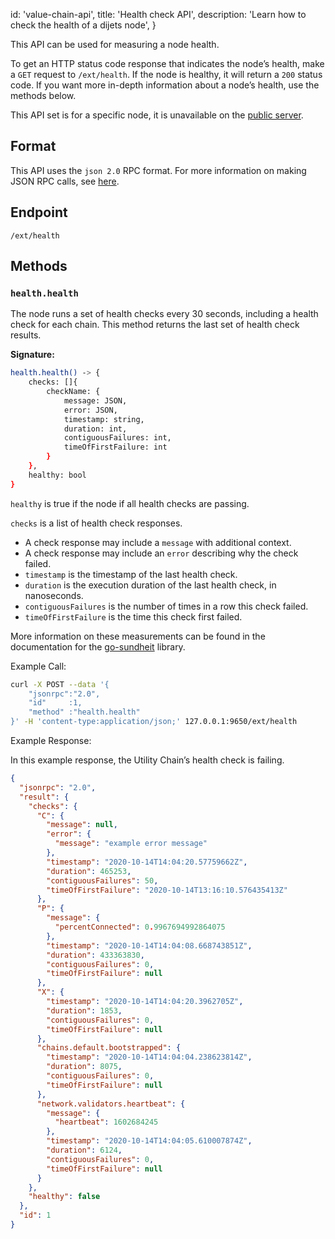
  id: 'value-chain-api',
  title: 'Health check API',
  description: 'Learn how to check the health of a dijets node',
}

This API can be used for measuring a node health.

To get an HTTP status code response that indicates the node’s health, make a `GET` request to
`/ext/health`. If the node is healthy, it will return a `200` status code. If you want more in-depth
information about a node’s health, use the methods below.

<Admonition type="info">

This API set is for a specific node, it is unavailable on the [public
server](../public-api-server.md).

</Admonition>

## Format

This API uses the `json 2.0` RPC format. For more information on making JSON RPC calls, see
[here](issuing-api-calls).

## Endpoint

```text
/ext/health
```

## Methods

### `health.health`

The node runs a set of health checks every 30 seconds, including a health check for each chain. This
method returns the last set of health check results.

**Signature:**

```sh
health.health() -> {
    checks: []{
        checkName: {
            message: JSON,
            error: JSON,
            timestamp: string,
            duration: int,
            contiguousFailures: int,
            timeOfFirstFailure: int
        }
    },
    healthy: bool
}
```

`healthy` is true if the node if all health checks are passing.

`checks` is a list of health check responses.

- A check response may include a `message` with additional context.
- A check response may include an `error` describing why the check failed.
- `timestamp` is the timestamp of the last health check.
- `duration` is the execution duration of the last health check, in nanoseconds.
- `contiguousFailures` is the number of times in a row this check failed.
- `timeOfFirstFailure` is the time this check first failed.

More information on these measurements can be found in the documentation for the
[go-sundheit](https://github.com/AppsFlyer/go-sundheit) library.

Example Call:

```sh
curl -X POST --data '{
    "jsonrpc":"2.0",
    "id"     :1,
    "method" :"health.health"
}' -H 'content-type:application/json;' 127.0.0.1:9650/ext/health
```

Example Response:

In this example response, the Utility Chain’s health check is failing.

```json
{
  "jsonrpc": "2.0",
  "result": {
    "checks": {
      "C": {
        "message": null,
        "error": {
          "message": "example error message"
        },
        "timestamp": "2020-10-14T14:04:20.57759662Z",
        "duration": 465253,
        "contiguousFailures": 50,
        "timeOfFirstFailure": "2020-10-14T13:16:10.576435413Z"
      },
      "P": {
        "message": {
          "percentConnected": 0.9967694992864075
        },
        "timestamp": "2020-10-14T14:04:08.668743851Z",
        "duration": 433363830,
        "contiguousFailures": 0,
        "timeOfFirstFailure": null
      },
      "X": {
        "timestamp": "2020-10-14T14:04:20.3962705Z",
        "duration": 1853,
        "contiguousFailures": 0,
        "timeOfFirstFailure": null
      },
      "chains.default.bootstrapped": {
        "timestamp": "2020-10-14T14:04:04.238623814Z",
        "duration": 8075,
        "contiguousFailures": 0,
        "timeOfFirstFailure": null
      },
      "network.validators.heartbeat": {
        "message": {
          "heartbeat": 1602684245
        },
        "timestamp": "2020-10-14T14:04:05.610007874Z",
        "duration": 6124,
        "contiguousFailures": 0,
        "timeOfFirstFailure": null
      }
    },
    "healthy": false
  },
  "id": 1
}
```


